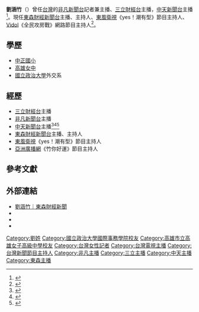 {{主播資訊
| 主播頭銜    = 
| 主播姓名    = 劉涵竹
| 主播英文名字 = Stephanie Liu
| 主播出生年分 = 
| 主播出生日期 = {{birth_date_and_age|1982|12|16}}
| 星座       = 射手座
| 主播逝世年分 = 
| 主播逝世日期 = 
| 主播照片檔案 = 
| 主播照片尺寸 = 
| 主播照片圖說 = 
| 國籍       = {{ROC}}
| 籍貫       =
| 出生地     = {{TWN}}
| 逝世地     = 
| 最高學歷     = [[國立政治大學|國立政治大學]]外交系
| 暱稱         = 
| 綽號         = 
| 婚姻狀況     = 未婚
| 配偶         = 
| 信仰宗教     = 
| 官方網站     = 
| 備註         = 
|}}
'''劉涵竹'''（{{bd|1982年|12月16日||}}）曾任[[台灣|台灣]]的[[非凡新聞台|非凡新聞台]]記者兼主播、[[三立財經台|三立財經台]]主播，[[中天新聞台|中天新聞台]]主播<ref>{{cite news | title = 中天主播劉涵竹約會鬍鬚男 交流金脈撇私情 | publisher = 蘋果日報 | url = http://ent.appledaily.com.tw/enews/article/entertainment/20140807/36006208/ | date = 2014-08-07 | author = 蔡維歆 | accessdate = 2015-07-16 | language = zh-tw | archive-date = 2015-07-19 | archive-url = https://web.archive.org/web/20150719071509/http://ent.appledaily.com.tw/enews/article/entertainment/20140807/36006208 | dead-url = no }}</ref>。現任[[東森財經新聞台|東森財經新聞台]]主播、主持人、[[東風衛視|東風衛視]]《yes！潮有型》節目主持人、[[Vidol|Vidol]]《全民攻房戰》網路節目主持人<ref>{{cite news | title = 美女主播轉戰「房產界志玲」！高衩旗袍險走光　惹火畫面曝 | publisher = 三立新聞網 | url = https://star.setn.com/news/855021 | date = 2020-11-26 | author = 蔡依芳 | accessdate = 2020-11-30 | language = zh-tw | archive-date = 2020-12-12 | archive-url = https://web.archive.org/web/20201212034537/https://star.setn.com/news/855021 | dead-url = no }}</ref>。

== 學歷 ==
*[[高雄市苓雅區中正國民小學|中正國小]]
*[[高雄女中|高雄女中]]
*[[國立政治大學|國立政治大學]]外交系

==經歷==
*[[三立財經台|三立財經台]]主播
*[[非凡新聞台|非凡新聞台]]主播
*[[中天新聞台|中天新聞台]]主播<ref>{{cite news | title = 木村被問爽嗎無奈撇嘴 「嗲咻」主播竟勝利自拍 | publisher = 蘋果日報 | url = http://ent.appledaily.com.tw/enews/article/entertainment/20150713/36662217/ | date = 2015-07-13 | author = 張瑞振、王怡文、李友友 | accessdate = 2015-07-16 | language = zh-tw | archive-date = 2016-03-04 | archive-url = https://web.archive.org/web/20160304200534/http://ent.appledaily.com.tw/enews/article/entertainment/20150713/36662217/ | dead-url = no }}</ref><ref>{{cite news | title = 沒禮貌惹毛木村拓哉 爽嗎主播自肥被罵慘 | publisher = 自由時報 | url = http://ent.ltn.com.tw/news/paper/897298 | date = 2015-07-13 | author = 鍾智凱 | accessdate = 2015-07-16 | language = zh-tw | archive-date = 2018-12-05 | archive-url = https://web.archive.org/web/20181205131618/http://ent.ltn.com.tw/news/paper/897298 | dead-url = no }}</ref><ref>{{cite news | title = 「涵竹自肥」惹爭議 主播劉涵竹關臉書止血 | publisher = 聯合報 | url = http://udn.com/news/story/7264/1051343 | date = 2015-07-12 | author = 許晉榮 | accessdate = 2015-07-13 | language = zh-tw | archive-date = 2015-10-25 | archive-url = https://web.archive.org/web/20151025162047/http://udn.com/news/story/7264/1051343 | dead-url = no }}</ref>
*[[東森財經新聞台|東森財經新聞台]]主播、主持人
*[[東風衛視|東風衛視]]《yes！潮有型》節目主持人
*[[亞洲廣播網|亞洲廣播網]]《竹你好運》節目主持人

==參考文獻==
{{Reflist}}

== 外部連結 ==
* [https://fnc.ebc.net.tw/Artist/Detail/15 劉涵竹｜東森財經新聞] {{Wayback|url=https://fnc.ebc.net.tw/Artist/Detail/15 |date=20201124015810 }}
* {{facebook|bamboochu|主播 劉涵竹}}
* {{instagram|miss_chuhanliu|劉涵竹}}
* {{Sinaweibo|2829952614}}

{{DEFAULTSORT:L劉}}
[[Category:劉姓|Category:劉姓]]
[[Category:國立政治大學國際事務學院校友|Category:國立政治大學國際事務學院校友]]
[[Category:高雄市立高雄女子高級中學校友|Category:高雄市立高雄女子高級中學校友]]
[[Category:台灣女性記者|Category:台灣女性記者]]
[[Category:台灣電視主播|Category:台灣電視主播]]
[[Category:台灣新聞節目主持人|Category:台灣新聞節目主持人]]
[[Category:非凡主播|Category:非凡主播]]
[[Category:三立主播|Category:三立主播]]
[[Category:中天主播|Category:中天主播]]
[[Category:東森主播|Category:東森主播]]